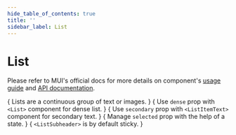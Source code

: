 ```yaml
---
hide_table_of_contents: true
title: ''
sidebar_label: List
---
```




<h1 className='!m-0'>List</h1>

<div className='template-bg-color' />

Please refer to MUI's official docs for more details on component's [usage guide](https://mui.com/material-ui/react-list/) and [API documentation](https://mui.com/material-ui/react-list/#api).

<Grid container spacing={6}>
  <Grid item xs={12} md={6}>
    <CardSnippet
      title='Basic List'
      code={SourceCodeListBasic}
    >
      {
        <Typography className='mbe-4'>
          Lists are a continuous group of text or images.
        </Typography>
      }
      <ListBasic />
    </CardSnippet>
  </Grid>
  <Grid item xs={12} md={6}>
    <CardSnippet
      title='Nested List'
      code={SourceCodeListNested}
    >
      <ListNested />
    </CardSnippet>
  </Grid>
  <Grid item xs={12} md={6}>
    <CardSnippet
      title='Dense List'
      code={SourceCodeListDense}
    >
      {
        <Typography className='mbe-4'>
          Use <code>dense</code> prop with <code>&lt;List&gt;</code> component for dense list.
        </Typography>
      }
      <ListDense />
    </CardSnippet>
  </Grid>
  <Grid item xs={12} md={6}>
    <CardSnippet
      title='List with Secondary Text'
      code={SourceCodeListSecondary}
    >
      {
        <Typography className='mbe-4'>
          Use <code>secondary</code> prop with <code>&lt;ListItemText&gt;</code> component for secondary text.
        </Typography>
      }
      <ListSecondary />
    </CardSnippet>
  </Grid>
  <Grid item xs={12} md={6}>
    <CardSnippet
      title='Selected List Item'
      code={SourceCodeListItemSelected}
    >
      {
        <Typography className='mbe-4'>
          Manage <code>selected</code> prop with the help of a state.
        </Typography>
      }
      <ListItemSelected />
    </CardSnippet>
  </Grid>
  <Grid item xs={12} md={6}>
    <CardSnippet
      title='List with Checkbox'
      code={SourceCodeListWithCheckbox}
    >
      <ListWithCheckbox />
    </CardSnippet>
  </Grid>
  <Grid item xs={12} md={6}>
    <CardSnippet
      title='List with Switch'
      code={SourceCodeListWithSwitch}
    >
      <ListWithSwitch />
    </CardSnippet>
  </Grid>
  <Grid item xs={12} md={6}>
    <CardSnippet
      title='Sticky Subheader'
      code={SourceCodeListStickySubheader}
    >
      {
        <Typography className='mbe-4'>
          <code>&lt;ListSubheader&gt;</code> is by default sticky.
        </Typography>
      }
      <ListStickySubheader />
    </CardSnippet>
  </Grid>
  <Grid item xs={12} md={6}>
    <CardSnippet
      title='Users List'
      code={SourceCodeListUsers}
    >
      <ListUsers />
    </CardSnippet>
  </Grid>
   <Grid item xs={12} md={6}>
    <CardSnippet
      title='Progress List'
      code={SourceCodeListProgress}
    >
      <ListProgress />
    </CardSnippet>
  </Grid>
</Grid>